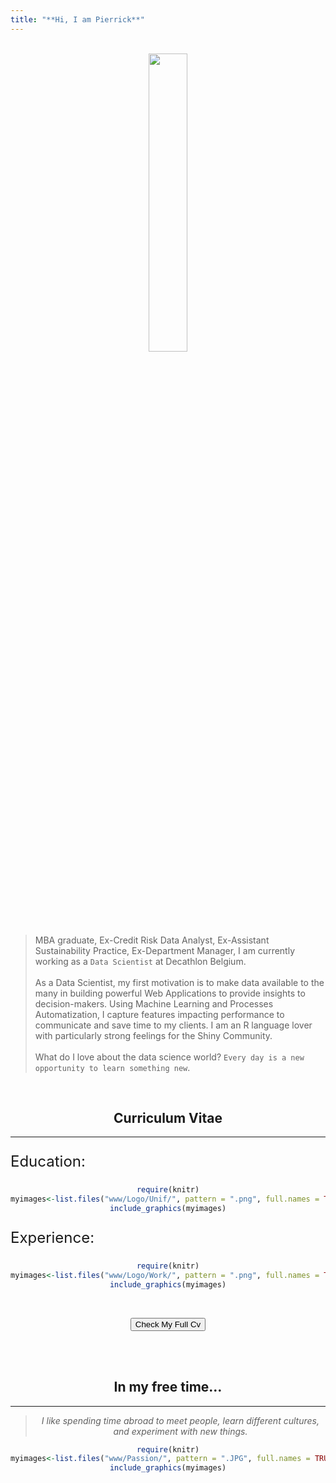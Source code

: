 ```yaml
---
title: "**Hi, I am Pierrick**"
---
```


<br>
<center>
<img id="img-me" src="www/MeEnRond.png" style="width:35%;" height="auto">
</center>
<br>

> MBA graduate, Ex-Credit Risk Data Analyst, Ex-Assistant Sustainability Practice, Ex-Department Manager, I am currently working as a `Data Scientist` at Decathlon Belgium. 
<br> <br>
As a Data Scientist, my first motivation is to make data available to the many in building powerful Web Applications to provide insights to decision-makers. Using Machine Learning and Processes Automatization, I capture features impacting performance to communicate and save time to my clients. I am an R language lover with particularly strong feelings for the Shiny Community. 
<br> <br>
What do I love about the data science world? `Every day is a new opportunity to learn something new`.




<br>
<center>

## **Curriculum Vitae**

<hr>

<center>

<font size="5">
<p align="left">Education:</p>
</font> 

```r
require(knitr)
myimages<-list.files("www/Logo/Unif/", pattern = ".png", full.names = TRUE)
include_graphics(myimages)
```

<font size="5">
<p align="left">Experience:</p>
</font> 

```r
require(knitr)
myimages<-list.files("www/Logo/Work/", pattern = ".png", full.names = TRUE)
include_graphics(myimages)
```

<br>

<button class="btn btn-success" onclick=" window.open('https://www.pierrickkinif.com/Cv.html','_blank')"> Check My Full Cv</button>


<br>
<br>

<center>


## In my free time...

<hr>

> *I like spending time abroad to meet people, learn different cultures, and experiment with new things.* 

```r
require(knitr)
myimages<-list.files("www/Passion/", pattern = ".JPG", full.names = TRUE)
include_graphics(myimages)
```

<br>
<br>



